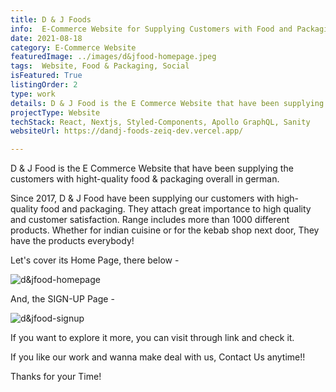 ```yaml
---
title: D & J Foods
info:  E-Commerce Website for Supplying Customers with Food and Packaging
date: 2021-08-18
category: E-Commerce Website
featuredImage: ../images/d&jfood-homepage.jpeg
tags:  Website, Food & Packaging, Social
isFeatured: True
listingOrder: 2
type: work
details: D & J Food is the E Commerce Website that have been supplying the customers with hight-quality food & packaging overall in german, provided with its website on internet.
projectType: Website
techStack: React, Nextjs, Styled-Components, Apollo GraphQL, Sanity
websiteUrl: https://dandj-foods-zeiq-dev.vercel.app/

---
```


D & J Food is the E Commerce Website that have been supplying the customers with hight-quality food & packaging overall in german.

Since 2017, D & J Food have been supplying our customers with high-quality food and packaging. They attach great importance to high quality and customer satisfaction. Range includes more than 1000 different products. Whether for indian cuisine or for the kebab shop next door, They have the products everybody!


Let's cover its Home Page, there below - 

![d&jfood-homepage](../images/d&jfood-homepage.jpeg)

And, the SIGN-UP Page - 

![d&jfood-signup](../images/d&jfood-signup.jpeg)

If you want to explore it more, you can visit through link and check it.

If you like our work and wanna make deal with us, Contact Us anytime!!

Thanks for your Time!
 
